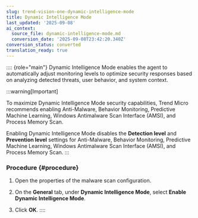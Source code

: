 ```yaml
---
slug: trend-vision-one-dynamic-intelligence-mode
title: Dynamic Intelligence Mode
last_updated: '2025-09-08'
ai_context:
  source_file: dynamic-intelligence-mode.md
  conversion_date: '2025-09-08T23:42:20.340Z'
conversion_status: converted
translation_ready: true
---
```


:::: {role="main"}
Dynamic Intelligence Mode enables the agent to automatically adjust monitoring levels to optimize security responses based on analyzing detected threats, user behavior, and system context.

:::warning[Important]

To maximize Dynamic Intelligence Mode security capabilities, Trend Micro recommends enabling Anti-Malware, Behavior Monitoring, Predictive Machine Learning, Windows Antimalware Scan Interface (AMSI), and Process Memory Scan.

Enabling Dynamic Intelligence Mode disables the **Detection level** and **Prevention level** settings for Anti-Malware, Behavior Monitoring, Predictive Machine Learning, Windows Antimalware Scan Interface (AMSI), and Process Memory Scan.
:::

### Procedure {#procedure}

1.  Open the properties of the malware scan configuration.

2.  On the **General** tab, under **Dynamic Intelligence Mode**, select **Enable Dynamic Intelligence Mode**.

3.  Click **OK**.
::::
